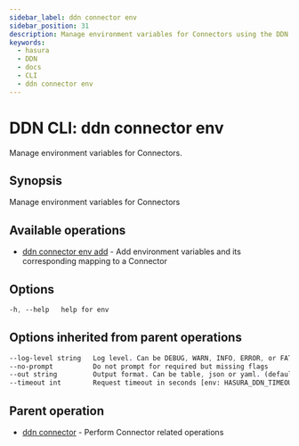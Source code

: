 ```yaml
---
sidebar_label: ddn connector env
sidebar_position: 31
description: Manage environment variables for Connectors using the DDN CLI
keywords:
  - hasura
  - DDN
  - docs
  - CLI
  - ddn connector env
---
```


# DDN CLI: ddn connector env

Manage environment variables for Connectors.

## Synopsis

Manage environment variables for Connectors

## Available operations

- [ddn connector env add](/cli/commands/ddn_connector_env_add) - Add environment variables and its corresponding mapping to a Connector

## Options

```sass
-h, --help   help for env
```

## Options inherited from parent operations

```sass
--log-level string   Log level. Can be DEBUG, WARN, INFO, ERROR, or FATAL. (default "INFO")
--no-prompt          Do not prompt for required but missing flags
--out string         Output format. Can be table, json or yaml. (default "table")
--timeout int        Request timeout in seconds [env: HASURA_DDN_TIMEOUT] (default 100)
```

## Parent operation

- [ddn connector](/cli/commands/ddn_connector) - Perform Connector related operations
